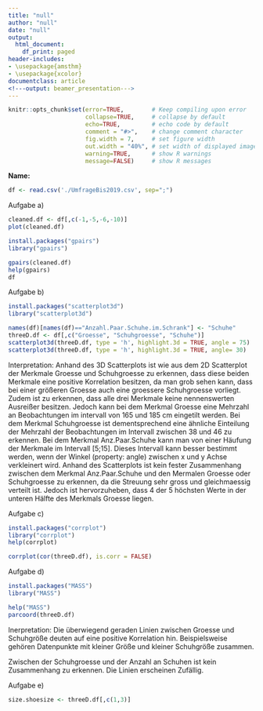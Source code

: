 ```yaml
---
title: "null"
author: "null"
date: "null"
output:
  html_document:
    df_print: paged
header-includes:
- \usepackage{amsthm}
- \usepackage{xcolor}
documentclass: article
<!---output: beamer_presentation--->
---
```






<!--- Below are global settings for knitr. You can override any of them by adding the changes to individual chunks --->

```r
knitr::opts_chunk$set(error=TRUE,        # Keep compiling upon error
                      collapse=TRUE,     # collapse by default
                      echo=TRUE,         # echo code by default
                      comment = "#>",    # change comment character
                      fig.width = 7,     # set figure width
                      out.width = "40%", # set width of displayed images
                      warning=TRUE,      # show R warnings
                      message=FALSE)     # show R messages
```


<!--- Solution Region --->
<style>
#solution {
  background-color: #8FBC8F;
  border-style: solid;
  border-color: blue;
  margin-left: 20px;
  margin-bottom: 15px;
  padding: 5px;
}
</style>



<!---**Wintersemester 2017 |Studiengang Data Science | Hochschule Darmstadt **--->




\theoremstyle{definition}
\newtheorem{auf}{Aufgabe}

\newcommand{\R}{{\sffamily R} }

\begin{centering}
%\vspace{-2 cm}
\Huge
{\bf ?bung 12}\\
\Large
Explorative Datenanalyse und Visualisierung\\
\normalsize
Wintersemester 2019\\
S. D?hler (FBMN, h\_da)\\
\end{centering}


\hrulefill

**Name:**


\hrulefill

\setcounter{auf}{28} 

\begin{auf}
Arbeiten Sie weiter an dem Datensatz {\ttfamily UmfrageBis2019.csv} (s. Aufgabe 21).
\begin{itemize}
    \item[a)] Erzeugen Sie eine Scatterplotmatrix des gesamten Datensatzes (entfernen Sie ggf. irrelevante Merkmale). Experimentieren Sie auch mit der Funktion 'gpairs' aus dem gleichnamigen R-Paket. 
    \item[b)] Stellen Sie nun den 3-dimensionalen Datensatz der Merkmale Schuhgroesse, Groesse und Anzahl Schuhe als 3-dimensionalen scatterplot dar (Sie k?nnen dazu das Paket 'scatterplot3d' verwenden). Welche Einstellung der Parameter liefert eine aufschlussreiche Darstellung? Interpretieren Sie die Daten.
    \item[c)] Visualisieren Sie die Correlationsmatrix durch ein Correlogramm der Daten aus b) z.B. mithilfe der Pakete 'corrplot' und 'psych'. Interpetieren Sie die Ergebnisse.
    \item[d)] Stellen Sie die Daten aus b) durch einen parallelen Koordinaten-Plot dar. Interpretieren Sie diesen.
    \item[e)] Betrachten Sie nun die gemeinsame Verteilung von 'Groesse' und 'Schuhgroesse'. Sie sollen einen 2-dimensionalen Kerndichtesch?tzer der Daten visualisieren. Ein solcher ist beispielsweise im Paket 'MASS' implementiert.
    \begin{itemize}
    \item[i)] Stellen Sie einen H?henlinienplot des Sch?tzers zusammen mit den Originaldaten dar. 
    \item[ii)] Stellen Sie einen Graphen des Sch?tzers dar.
    \item[iii)] Stellen Sie eine heatmap des Sch?tzers dar.
    \end{itemize}
Interpretieren Sie die Ergebnisse.
\end{itemize}
Denken Sie bitte wie immer daran, die Parameter der Grafiken sorf?ltig zu w?hlen sowie sie sinnvoll zu beschriften (Titel, Achsen, etc)! 
\end{auf}


```r
df <- read.csv('./UmfrageBis2019.csv', sep=";")
```
Aufgabe a)
```r

cleaned.df <- df[,c(-1,-5,-6,-10)]
plot(cleaned.df)

install.packages("gpairs")
library("gpairs")

gpairs(cleaned.df)
help(gpairs)
df
```
Aufgabe b)
```r
install.packages("scatterplot3d")
library("scatterplot3d")

names(df)[names(df)=="Anzahl.Paar.Schuhe.im.Schrank"] <- "Schuhe"
threeD.df <- df[,c("Groesse", "Schuhgroesse", "Schuhe")]
scatterplot3d(threeD.df, type = 'h', highlight.3d = TRUE, angle = 75)
scatterplot3d(threeD.df, type = 'h', highlight.3d = TRUE, angle= 30)
```
Interpretation: Anhand des 3D Scatterplots ist wie aus dem 2D Scatterplot der Merkmale Groesse und Schuhgroesse zu erkennen, dass diese beiden Merkmale eine positive Korrelation besitzen, da man grob sehen kann, dass bei einer größeren Groesse auch eine groessere Schuhgroesse vorliegt. Zudem ist zu erkennen, dass alle drei Merkmale keine nennenswerten Ausreißer besitzen. Jedoch kann bei dem Merkmal Groesse eine Mehrzahl an Beobachtungen im intervall von 165 und 185 cm eingetilt werden. Bei dem Merkmal Schuhgroesse ist dementsprechend eine ähnliche Einteilung der Mehrzahl der Beobachtungen im Intervall zwischen 38 und 46 zu erkennen. Bei dem Merkmal Anz.Paar.Schuhe kann man von einer Häufung der Merkmale im Intervall [5;15]. Dieses Intervall kann besser bestimmt werden, wenn der Winkel (property: angle) zwischen x und y Achse verkleinert wird. Anhand des Scatterplots ist kein fester Zusammenhang zwischen dem Merkmal Anz.Paar.Schuhe und den Mermalen Groesse oder Schuhgroesse zu erkennen, da die Streuung sehr gross und gleichmaessig verteilt ist. Jedoch ist hervorzuheben, dass 4 der 5 höchsten Werte in der unteren Hälfte des Merkmals Groesse liegen.

Aufgabe c)
```r
install.packages("corrplot")
library("corrplot")
help(corrplot)

corrplot(cor(threeD.df), is.corr = FALSE)
```

Aufgabe d)
```r
install.packages("MASS")
library("MASS")

help("MASS")
parcoord(threeD.df)
```
Inerpretation:
Die überwiegend geraden Linien zwischen Groesse und Schuhgröße deuten auf eine positive Korrelation hin. Beispielsweise gehören Datenpunkte mit kleiner Größe und kleiner Schuhgröße zusammen.

Zwischen der Schuhgroesse und der Anzahl an Schuhen ist kein Zusammenhang zu erkennen. Die Linien erscheinen Zufällig.

Aufgabe e)
```r
size.shoesize <- threeD.df[,c(1,3)]
```


\paragraph{Anmerkungen/Korrektur} <!---Hier schreibt der Tutor--->

\textcolor{gray}{\hrulefill}

